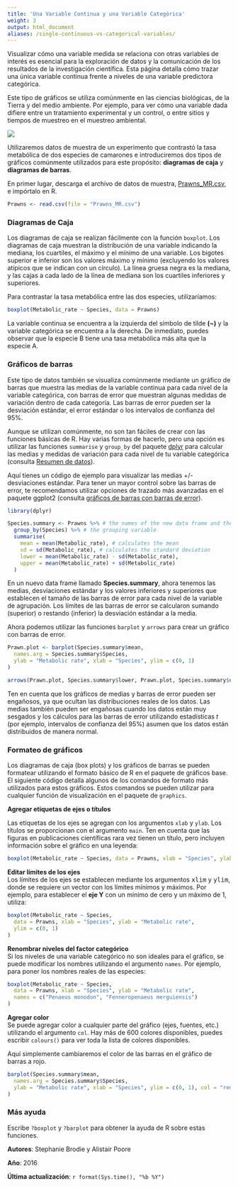 ```yaml
---
title: 'Una Variable Continua y una Variable Categórica'
weight: 3
output: html_document
aliases: /single-continuous-vs-categorical-variables/
---
```



Visualizar cómo una variable medida se relaciona con otras variables de interés es esencial para la exploración de datos y la comunicación de los resultados de la investigación científica. Esta página detalla cómo trazar una única variable continua frente a niveles de una variable predictora categórica.


Este tipo de gráficos se utiliza comúnmente en las ciencias biológicas, de la Tierra y del medio ambiente. Por ejemplo, para ver cómo una variable dada difiere entre un tratamiento experimental y un control, o entre sitios y tiempos de muestreo en el muestreo ambiental.


![](Single_continuous_vs_categorical_variable_image.jpg)


Utilizaremos datos de muestra de un experimento que contrastó la tasa metabólica de dos especies de camarones e introduciremos dos tipos de gráficos comúnmente utilizados para este propósito: **diagramas de caja** y **diagramas de barras**.

En primer lugar, descarga el archivo de datos de muestra, [Prawns_MR.csv](/datasets/Prawns_MR.csv), e impórtalo en R.


```r
Prawns <- read.csv(file = "Prawns_MR.csv")
```
  

### Diagramas de Caja

Los diagramas de caja se realizan fácilmente con la función `boxplot`. Los diagramas de caja muestran la distribución de una variable indicando la mediana, los cuartiles, el máximo y el mínimo de una variable. Los bigotes superior e inferior son los valores máximo y mínimo (excluyendo los valores atípicos que se indican con un círculo). La línea gruesa negra es la mediana, y las cajas a cada lado de la línea de mediana son los cuartiles inferiores y superiores.

Para contrastar la tasa metabólica entre las dos especies, utilizaríamos:


```r
boxplot(Metabolic_rate ~ Species, data = Prawns)
```



La variable continua se encuentra a la izquierda del símbolo de tilde **(~)** y la variable categórica se encuentra a la derecha. De inmediato, puedes observar que la especie B tiene una tasa metabólica más alta que la especie A.

### Gráficos de barras

Este tipo de datos también se visualiza comúnmente mediante un gráfico de barras que muestra las medias de la variable continua para cada nivel de la variable categórica, con barras de error que muestran algunas medidas de variación dentro de cada categoría. Las barras de error pueden ser la desviación estándar, el error estándar o los intervalos de confianza del 95%.

Aunque se utilizan comúnmente, no son tan fáciles de crear con las funciones básicas de R. Hay varias formas de hacerlo, pero una opción es utilizar las funciones `summarise` y `group_by` del paquete [dplyr](https://cran.r-project.org/web/packages/dplyr/index.html) para calcular las medias y medidas de variación para cada nivel de tu variable categórica (consulta [Resumen de datos](/data-manipulation/summarising-data/)).

Aquí tienes un código de ejemplo para visualizar las medias +/- desviaciones estándar. Para tener un mayor control sobre las barras de error, te recomendamos utilizar opciones de trazado más avanzadas en el paquete ggplot2 (consulta [gráficos de barras con barras de error](/graphics/ggplot/ggplot-barplot/)).


```r
library(dplyr)

Species.summary <- Prawns %>% # the names of the new data frame and the data frame to be summarised
  group_by(Species) %>% # the grouping variable
  summarise(
    mean = mean(Metabolic_rate), # calculates the mean
    sd = sd(Metabolic_rate), # calculates the standard deviation
    lower = mean(Metabolic_rate) - sd(Metabolic_rate),
    upper = mean(Metabolic_rate) + sd(Metabolic_rate)
  )
```

En un nuevo data frame llamado **Species.summary**, ahora tenemos las medias, desviaciones estándar y los valores inferiores y superiores que establecen el tamaño de las barras de error para cada nivel de la variable de agrupación. Los límites de las barras de error se calcularon sumando (superior) o restando (inferior) la desviación estándar a la media.

Ahora podemos utilizar las funciones `barplot` y `arrows` para crear un gráfico con barras de error.


```r
Prawn.plot <- barplot(Species.summary$mean,
  names.arg = Species.summary$Species,
  ylab = "Metabolic rate", xlab = "Species", ylim = c(0, 1)
)

arrows(Prawn.plot, Species.summary$lower, Prawn.plot, Species.summary$upper, angle = 90, code = 3)
```


Ten en cuenta que los gráficos de medias y barras de error pueden ser engañosos, ya que ocultan las distribuciones reales de los datos. Las medias también pueden ser engañosas cuando los datos están muy sesgados y los cálculos para las barras de error utilizando estadísticas *t* (por ejemplo, intervalos de confianza del 95%) asumen que los datos están distribuidos de manera normal.

### Formateo de gráficos

Los diagramas de caja (box plots) y los gráficos de barras se pueden formatear utilizando el formato básico de R en el paquete de gráficos base. El siguiente código detalla algunos de los comandos de formato más utilizados para estos gráficos. Estos comandos se pueden utilizar para cualquier función de visualización en el paquete de `graphics`.

**Agregar etiquetas de ejes o títulos**

Las etiquetas de los ejes se agregan con los argumentos `xlab` y `ylab`. Los títulos se proporcionan con el argumento `main`. Ten en cuenta que las figuras en publicaciones científicas rara vez tienen un título, pero incluyen información sobre el gráfico en una leyenda:


```r
boxplot(Metabolic_rate ~ Species, data = Prawns, xlab = "Species", ylab = "Metabolic rate")
```


**Editar límites de los ejes**  
Los límites de los ejes se establecen mediante los argumentos <font face="monospace">xlim</font> y <font face="monospace">ylim</font>, donde se requiere un vector con los límites mínimos y máximos. Por ejemplo, para establecer el **eje Y** con un mínimo de cero y un máximo de 1, utiliza:


```r
boxplot(Metabolic_rate ~ Species,
  data = Prawns, xlab = "Species", ylab = "Metabolic rate",
  ylim = c(0, 1)
)
```


**Renombrar niveles del factor categórico**  
Si los niveles de una variable categórico no son ideales para el gráfico, se puede modificar los nombres utilizando el argumento `names`. Por ejemplo, para poner los nombres reales de las especies:

```r
boxplot(Metabolic_rate ~ Species,
  data = Prawns, xlab = "Species", ylab = "Metabolic rate",
  names = c("Penaeus monodon", "Fenneropenaeus merguiensis")
)
```


**Agregar color**  
Se puede agregar color a cualquier parte del gráfico (ejes, fuentes, etc.) utilizando el argumento `col`. Hay más de 600 colores disponibles, puedes escribir `colours()` para ver toda la lista de colores disponibles.

Aquí simplemente cambiaremos el color de las barras en el gráfico de barras a rojo.


```r
barplot(Species.summary$mean,
  names.arg = Species.summary$Species,
  ylab = "Metabolic rate", xlab = "Species", ylim = c(0, 1), col = "red"
)
```
  

### Más ayuda

Escribe `?boxplot` y `?barplot` para obtener la ayuda de R sobre estas funciones.

**Autores**: Stephanie Brodie y Alistair Poore

**Año**: 2016

**Última actualización**: `r format(Sys.time(), "%b %Y")`



